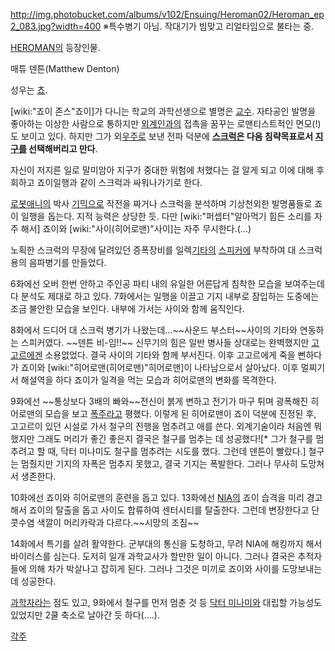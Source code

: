 http://img.photobucket.com/albums/v102/Ensuing/Heroman02/Heroman_ep2_083.jpg?width=400
※특수병기 아님. 작대기가 빔맞고 리얼타임으로 불타는 중.

[[HEROMAN]]의 등장인물.

매튜 덴튼(Matthew Denton)

성우는 [[쵸]].

[wiki:"죠이 존스"죠이]가 다니는 학교의 과학선생으로 별명은 [[교수]]. 자타공인 발명을 좋아하는 이상한 사람으로 통하지만 [[외계인]]과의 접촉을 꿈꾸는 로맨티스트적인 면모(!)도 보이고 있다. 하지만 그가 외[[우주]]로 보낸 전파 덕분에 '''[[스크럭]]은 다음 침략목표로서 [[지구]]를 선택해버리고 만다'''.

자신이 저지른 일로 말미암아 지구가 중대한 위험에 처했다는 걸 알게 되고 이에 대해 후회하고 죠이일행과 같이 스크럭과 싸워나가기로 한다. 

[[로봇]]애니의 박사 [[기믹]]으로 작전을 짜거나 스크럭을 분석하며 기상천외한 발명품들로 죠이 일행을 돕는다. 지적 능력은 상당한 듯. 다만 [wiki:"퍼셉터"알아먹기 힘든 소리를 자주 해서] 죠이와 [wiki:"사이(히어로맨)"사이]는 자주 무시한다.(...)

노획한 스크럭의 무장에 달려있던 증폭장비를 일렉[[기타]]의 [[스피커]]에 부착하여 대 스크럭용의 음파병기를 만들었다.

6화에선 오버 한번 안하고 주인공 파티 내의 유일한 어른답게 침착한 모습을 보여주는데다 분석도 제대로 하고 있다. 
7화에서는 일행을 이끌고 기지 내부로 잠입하는 도중에는 조금 불안한 모습을 보인다. 내부에 가서는 사이와 함께 움직인다.

8화에서 드디어 대 스크럭 병기가 나왔는데...~~사운드 부스터~~사이의 기타와 연동하는 스피커였다. ~~덴튼 비-임!!~~
신무기의 힘은 일반 병사들 상대로는 완벽했지만 [[고고르]]에겐 소용없었다. 결국 사이의 기타와 함께 부서진다. 이후 고고르에게 죽을 뻔하다가 죠이와 [wiki:"히어로맨(히어로맨)"히어로맨]이 나타남으로서 살아났다. 이후 멀찌기서 해설역을 하다 죠이가 일격을 먹는 모습과 히어로맨의 변화를 목격한다.

9화에선 ~~통상보다 3배의 빠와~~전신이 붉게 변하고 전기가 마구 튀며 광폭해진 히어로맨의 모습을 보고 [[폭주]]라고 평했다. 이렇게 된 히어로맨이 죠이 덕분에 진정된 후, 고고르이 있던 시설로 가서 철구의 진행을 멈추려고 애를 쓴다.
외계기술이라 처음엔 뭐했지만 그래도 머리가 좋긴 좋은지 결국은 철구를 멈추는 데 성공했다![* 그가 철구를 멈추려고 할 때, 닥터 미나미도 철구를 멈추려는 시도를 했다. 그런데 덴튼이 빨랐다.]
철구는 멈췄지만 기지의 자폭은 멈추지 못했고, 결국 기지는 폭발한다. 그러나 무사히 도망쳐서 생존한다.

10화에선 죠이와 히어로맨의 훈련을 돕고 있다. 13화에선 [[NIA]]의 죠이 습격을 미리 경고해서 죠이의 탈출을 돕고 사이도 합류하여 센터시티를 탈출한다. 그런데 변장한다고 단 콧수염 색깔이 머리카락과 다르다.~~시망의 조짐~~

14화에서 특기를 살려 활약한다. 군부대의 통신을 도청하고, 무려 NIA에 해킹까지 해서 바이러스를 심는다. 도저히 일개 과학교사가 할만한 일이 아니다. 그러나 결국은 추적자들에 의해 차가 박살나고 잡히게 된다. 그러나 그것은 미끼로 죠이와 사이를 도망보내는데 성공한다.

[[과학자]]라는 점도 있고, 9화에서 철구를 먼저 멈춘 것 등 [[닥터 미나미]]와 대립할 가능성도 있었지만 2쿨 축소로 날아간 듯 하다(....).

[[각주]]
